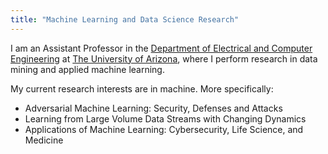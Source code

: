 ```yaml
---
title: "Machine Learning and Data Science Research"
---
```


I am an Assistant Professor in the [Department of Electrical and Computer Engineering](https://ece.engineering.arizona.edu/) at [The University of Arizona](http://www.arizona.edu/), where I perform research in data mining and applied machine learning.

My current research interests are in machine. More specifically: 

- Adversarial Machine Learning: Security, Defenses and Attacks
- Learning from Large Volume Data Streams with Changing Dynamics 
- Applications of Machine Learning: Cybersecurity, Life Science, and Medicine 





